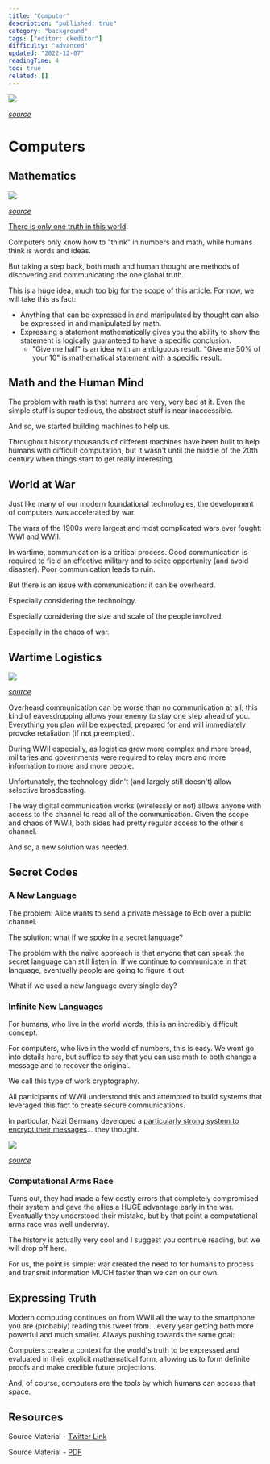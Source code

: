 ```yaml
---
title: "Computer"
description: "published: true"
category: "background"
tags: ["editor: ckeditor"]
difficulty: "advanced"
updated: "2022-12-07"
readingTime: 4
toc: true
related: []
---
```


![](/images/computer-banner.webp)

[*source*](https://www.g2.com/articles/history-of-computers)

# Computers

## Mathematics

![](/images/computer-math.jpeg)

[*source*](https://www.quora.com/Why-do-we-have-to-be-prodigies-in-physics-maths-and-chemistry-in-order-to-take-up-computer-science-in-IIT-or-some-such-prestigious-college)

[There is only one truth in this world](https://en.wikipedia.org/wiki/Mathematics). 

Computers only know how to "think" in numbers and math, while humans think is words and ideas. 

But taking a step back, both math and human thought are methods of discovering and communicating the one global truth.

This is a huge idea, much too big for the scope of this article. For now, we will take this as fact: 

*   Anything that can be expressed in and manipulated by thought can also be expressed in and manipulated by math.
*   Expressing a statement mathematically gives you the ability to show the statement is logically guaranteed to have a specific conclusion. 
    *   "Give me half" is an idea with an ambiguous result. "Give me 50% of your 10" is mathematical statement with a specific result.

## Math and the Human Mind 

The problem with math is that humans are very, very bad at it. Even the simple stuff is super tedious, the abstract stuff is near inaccessible. 

And so, we started building machines to help us.

Throughout history thousands of different machines have been built to help humans with difficult computation, but it wasn't until the middle of the 20th century when things start to get really interesting.

## World at War

Just like many of our modern foundational technologies, the development of computers was accelerated by war. 

The wars of the 1900s were largest and most complicated wars ever fought: WWI and WWII.

In wartime, communication is a critical process. Good communication is required to field an effective military and to seize opportunity (and avoid disaster). Poor communication leads to ruin.

But there is an issue with communication: it can be overheard. 

Especially considering the technology. 

Especially considering the size and scale of the people involved. 

Especially in the chaos of war.

## Wartime Logistics

![](/images/computer-generals.jpg)

[*source*](https://www.wealthmanagement.com/etfs/long-live-fund-fee-wars)

Overheard communication can be worse than no communication at all; this kind of eavesdropping allows your enemy to stay one step ahead of you. Everything you plan will be expected, prepared for and will immediately provoke retaliation (if not preempted).

During WWII especially, as logistics grew more complex and more broad, militaries and governments were required to relay more and more information to more and more people. 

Unfortunately, the technology didn't (and largely still doesn't) allow selective broadcasting.

The way digital communication works (wirelessly or not) allows anyone with access to the channel to read all of the communication. Given the scope and chaos of WWII, both sides had pretty regular access to the other's channel. 

And so, a new solution was needed.

## Secret Codes

### A New Language 

The problem: Alice wants to send a private message to Bob over a public channel. 

The solution: what if we spoke in a secret language?

The problem with the naïve approach is that anyone that can speak the secret language can still listen in. If we continue to communicate in that language, eventually people are going to figure it out. 

What if we used a new language every single day?

### Infinite New Languages

For humans, who live in the world words, this is an incredibly difficult concept. 

For computers, who live in the world of numbers, this is easy. We wont go into details here, but suffice to say that you can use math to both change a message and to recover the original.

We call this type of work cryptography.

All participants of WWII understood this and attempted to build systems that leveraged this fact to create secure communications. 

In particular, Nazi Germany developed a [particularly strong system to encrypt their messages](https://en.wikipedia.org/wiki/Enigma_machine)... they thought.

![](/images/computer-enigma.jpg)

[*source*](https://www.turing.ac.uk/news/enigma-machine-goes-display-alan-turing-institute)

### Computational Arms Race

Turns out, they had made a few costly errors that completely compromised their system and gave the allies a HUGE advantage early in the war. Eventually they understood their mistake, but by that point a computational arms race was well underway.

The history is actually very cool and I suggest you continue reading, but we will drop off here. 

For us, the point is simple: war created the need to for humans to process and transmit information MUCH faster than we can on our own.

## Expressing Truth

Modern computing continues on from WWII all the way to the smartphone you are (probably) reading this tweet from... every year getting both more powerful and much smaller. Always pushing towards the same goal:

Computers create a context for the world's truth to be expressed and evaluated in their explicit mathematical form, allowing us to form definite proofs and make credible future projections. 

And, of course, computers are the tools by which humans can access that space.

## Resources

Source Material - [Twitter Link](https://twitter.com/SalomonCrypto/status/1574107693580550144)

Source Material - [PDF](/twitter-pdf-2022-09-25_computer.pdf)
